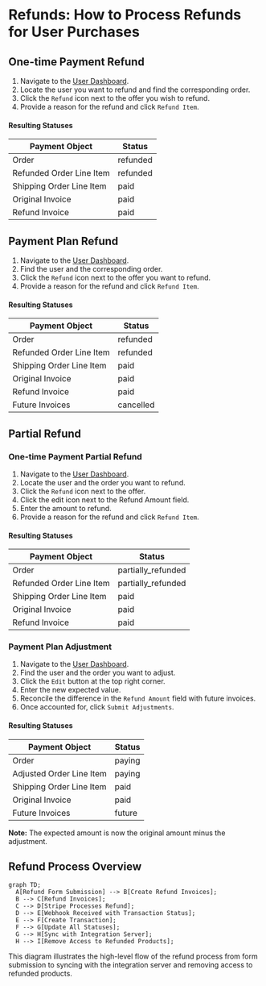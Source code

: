 # Refunds: How to Process Refunds for User Purchases

## One-time Payment Refund

1. Navigate to the [User Dashboard](https://prd-xms-api.combinedcuriosity.io/admin/users/).
2. Locate the user you want to refund and find the corresponding order.
3. Click the `Refund` icon next to the offer you wish to refund.
4. Provide a reason for the refund and click `Refund Item`.

#### Resulting Statuses

| Payment Object               | Status         | 
| ---------------------------- | -------------- | 
| Order                        | refunded       | 
| Refunded Order Line Item     | refunded       |
| Shipping Order Line Item     | paid           |
| Original Invoice             | paid           | 
| Refund Invoice                | paid           | 

## Payment Plan Refund

1. Navigate to the [User Dashboard](https://prd-xms-api.combinedcuriosity.io/admin/users/).
2. Find the user and the corresponding order.
3. Click the `Refund` icon next to the offer you want to refund.
4. Provide a reason for the refund and click `Refund Item`.

#### Resulting Statuses

| Payment Object               | Status         | 
| ---------------------------- | -------------- | 
| Order                        | refunded       | 
| Refunded Order Line Item     | refunded       |
| Shipping Order Line Item     | paid           |
| Original Invoice             | paid           | 
| Refund Invoice                | paid           | 
| Future Invoices              | cancelled      |

## Partial Refund

### One-time Payment Partial Refund

1. Navigate to the [User Dashboard](https://prd-xms-api.combinedcuriosity.io/admin/users/).
2. Locate the user and the order you want to refund.
3. Click the `Refund` icon next to the offer.
4. Click the edit icon next to the Refund Amount field.
5. Enter the amount to refund.
6. Provide a reason for the refund and click `Refund Item`.

#### Resulting Statuses

| Payment Object               | Status               | 
| ---------------------------- | -------------------- | 
| Order                        | partially_refunded  | 
| Refunded Order Line Item     | partially_refunded  |
| Shipping Order Line Item     | paid                 |
| Original Invoice             | paid                 | 
| Refund Invoice                | paid                 | 

### Payment Plan Adjustment

1. Navigate to the [User Dashboard](https://prd-xms-api.combinedcuriosity.io/admin/users/).
2. Find the user and the order you want to adjust.
3. Click the `Edit` button at the top right corner.
4. Enter the new expected value.
5. Reconcile the difference in the `Refund Amount` field with future invoices.
6. Once accounted for, click `Submit Adjustments`.

#### Resulting Statuses

| Payment Object               | Status         | 
| ---------------------------- | -------------- | 
| Order                        | paying         | 
| Adjusted Order Line Item     | paying         |
| Shipping Order Line Item     | paid           |
| Original Invoice             | paid           | 
| Future Invoices              | future         |

**Note:** The expected amount is now the original amount minus the adjustment.

## Refund Process Overview

```mermaid
graph TD;
  A[Refund Form Submission] --> B[Create Refund Invoices];
  B --> C[Refund Invoices];
  C --> D[Stripe Processes Refund];
  D --> E[Webhook Received with Transaction Status];
  E --> F[Create Transaction];
  F --> G[Update All Statuses];
  G --> H[Sync with Integration Server];
  H --> I[Remove Access to Refunded Products];
```

This diagram illustrates the high-level flow of the refund process from form submission to syncing with the integration server and removing access to refunded products.
